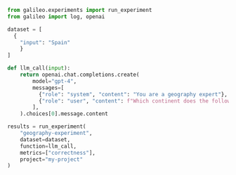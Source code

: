 ```python Python
from galileo.experiments import run_experiment
from galileo import log, openai

dataset = [
  {
    "input": "Spain"
	}
]

def llm_call(input):
	return openai.chat.completions.create(
        model="gpt-4",
        messages=[
          {"role": "system", "content": "You are a geography expert"},
          {"role": "user", "content": f"Which continent does the following country belong to: {input['input']}"}
        ],
    ).choices[0].message.content

results = run_experiment(
	"geography-experiment",
	dataset=dataset,
	function=llm_call,
	metrics=["correctness"],
	project="my-project"
)
```

